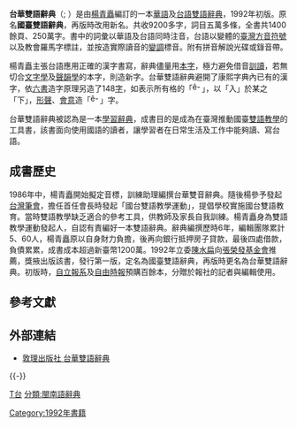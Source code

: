 {{Infobox Book
|name          = <small>{{ruby|台華雙語辭典|ㄉㄞ˫　ㄏㄨㄚˊ ㄒㄧㄤ˫　ㆣㄧ　ㄙㄨ˫　ㄉㄧㄢˋ|nan|larger=yes}}</small>
|image         = <!-- [[File:圖片|200px]] -->
|image_caption = <!-- 圖片說明 -->
|author        = 楊青矗文化工作室
|illustrator   = <!-- 插图 -->
|cover_artist  = <!-- 封面设计 -->
|country       = {{ROC}}<!-- 國家 -->
|language      = [[華語|華語]]<br>[[台語|台語]]的台北、台南以及廈門音
|series        = <!-- 系列 -->
|subject       = <!-- 題材 -->
|genre         = [[工具書|工具書]]<!-- 类型 -->
|publisher     = 敦理出版社<!-- 出版商 -->
|release_date  = 1992年7月1日 初版<br>2004年2月15日 十版<!-- 原版出版日期 -->
|media_type    = [[紙張|紙張]]<!-- 媒介 -->
|pages         = 1411頁（正文和附錄）<!-- 頁數 -->
|format        = 18開<!-- 开本 -->
|isbn          = 9579236100<!-- 国际标准书号 -->
|oclc          = 815532035<!-- OCLC -->
|dewey         = <!-- 杜威分类法 -->
|congress      = <!-- 美国国会图书馆图书分类法 -->
|preceded_by   = <!-- 前作 -->
|followed_by   = 楊青矗台語注音讀本
|引用          = <!--引用-->
|被引用        = <!--被引用-->
}}

'''台華雙語辭典'''（{{lang-nan-tw|ㄉㄞ˫ ㄏㄨㄚˊ ㄒㄧㄤ˫ ㆣㄧ ㄙㄨ˫ ㄉㄧㄢˋ}}; {{lang-nan-tl|Tâi-huâ song-gú sî-tén}}）是由[[楊青矗|楊青矗]]編訂的一本[[華語|華語]]及[[台語|台語]][[詞典#雙語詞典|雙語辭典]]，1992年初版。原名'''國臺雙語辭典'''，再版時改用新名。共收9200多字，詞目五萬多條，全書共1400餘頁、250萬字。書中的詞彙以華語及台語同時注音，台語以變體的[[臺灣方音符號|臺灣方音符號]]以及教會羅馬字標註，並按造實際讀音的[[變調|變調]]標音{{r|賴淑玲|台華雙語辭典}}。附有拼音解說光碟或錄音帶{{r|台華雙語辭典}}。

楊青矗主張台語應用正確的漢字書寫，辭典儘量用[[本字|本字]]，極力避免借音[[訓讀|訓讀]]，若無切合[[文字學|文字學]]及[[聲韻學|聲韻學]]的本字，則造新字{{r|姚榮松}}。台華雙語辭典避開了康熙字典內已有的漢字，依[[六書|六書]]造字原理另造了148[[臺閩字|字]]{{r|台華雙語辭典|賴淑玲}}，如表示所有格的「[[File:ê-tw.svg|17px]]」，以「入」於某之「下」，[[形聲|形聲]]、[[會意|會意]]造「[[File:ê-tw.svg|17px]]」字。

台華雙語辭典被認為是一本[[學習辭典|學習辭典]]，成書目的是成為在臺灣推動國臺[[雙語教學|雙語教學]]的工具書，該書面向使用國語的讀者，讓學習者在日常生活及工作中能夠讀、寫台語。{{r|閩語論文集|page=337}}

==成書歷史==
1986年中，楊青矗開始擬定音標，訓練助理編撰台華雙音辭典{{r|台華雙語辭典|page=序18}}。隨後楊參予發起[[台灣筆會|台灣筆會]]，擔任首任會長時發起「國台雙語教學運動」，提倡學校實施國台雙語教育{{r|陳水扁}}。當時雙語教學缺乏適合的參考工具，供教師及家長自我訓練。楊青矗身為雙語教學運動發起人，自認有責編好一本雙語辭典{{r|台華雙語辭典|page=1128}}。辭典編撰歷時6年，編輯團隊累計5、60人，楊青矗原以自身財力負擔，後再向銀行抵押房子貸款，最後四處借款，負債累累，成書成本超過新臺幣1200萬。1992年立委[[陳水扁|陳水扁]]向[[張榮發基金會|張榮發基金會]]推薦，獎掖出版該書，發行第一版，定名為國臺雙語辭典，再版時更名為台華雙語辭典。初版時，[[自立報系|自立報系]]及[[自由時報|自由時報]]預購百餘本，分贈於報社的記者與編輯使用。{{r|台華雙語辭典|page=序18、1128}}

==參考文獻==
{{reflist|2|refs=
<ref name="賴淑玲">{{cite book|author=賴淑玲|title=《教育部台灣閩南語推薦用字的比較分析》|date=2008-08|url=https://hdl.handle.net/11296/z8yepe}}</ref>
<ref name="台華雙語辭典">{{cite book|author=楊青矗|title=《台華雙語辭典》|date=1992|publisher=敦理出版社|location=臺北市|isbn=9579236100}}</ref>
<ref name="姚榮松">{{cite conference|author=姚榮松|title=〈臺語造字的一個個案分析—以楊青矗“國臺雙語詞典”為例〉|conference=第二屆台灣語言國際研討會|booktitle=《第二屆臺灣語言國際研討會會前論文集》|date=1998}}</ref>
<ref name="陳水扁">{{cite journal|author1=陳水扁|title=〈台華雙語辭典與雙語教育〉|journal=《精湛》|date=1993-01-25|issue=17}}</ref>
<ref name="閩語論文集">{{cite book|author=張郇慧|title=〈兩本雙語辭典之比較兼論辭典的編纂〉|journal=《臺灣閩南語論文集》|publisher=文鶴出版|date=1995|location=臺北市|url=https://books.google.com.tw/books?id=z6MtAQAAIAAJ|access-date=2015-11-29|archive-date=2018-09-29|archive-url=https://web.archive.org/web/20180929233338/https://books.google.com.tw/books?id=z6MtAQAAIAAJ|dead-url=no}}</ref>
}}

==外部連結==
*[https://web.archive.org/web/20151118153516/http://taiwanwe.org/book1.htm 敦理出版社 台華雙語辭典]
{{-}}
{{閩南語辭典}}

[[分類:詞典|T台]]
[[分類:閩南語辭典|分類:閩南語辭典]]
[[Category:1992年書籍|Category:1992年書籍]]